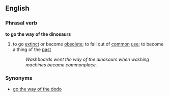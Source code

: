 ==English==

===Phrasal verb===
'''to go the way of the dinosaurs'''
#{{idiom}} to go [[extinct]] or become [[obsolete]]; to fall out of [[common]] [[use]]; to become a thing of the [[past]]
#:''Washboards went the way of the dinosaurs when washing machines became commonplace.''

===Synonyms===
*[[go the way of the dodo]]